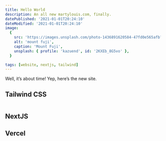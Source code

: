 ```yaml
---
title: Hello World
description: An all new martylouis.com, finally.
datePublished: '2021-01-01T20:24:10'
dateModified: '2021-01-01T20:24:10'
image:
  {
    src: 'https://images.unsplash.com/photo-1436891620584-47fd0e565afb?ixlib=rb-1.2.1&ixid=MXwxMjA3fDB8MHxwaG90by1wYWdlfHx8fGVufDB8fHw%3D&auto=format&fit=crop&w=1534&q=80',
    alt: 'mount fuji',
    caption: 'Mount Fuji',
    unsplash: { profile: 'kazuend', id: '2KXEb_8G5vo' },
  }

tags: [website, nextjs, tailwind]
---
```


Well, it’s about time! Yep, here’s the new site.

## Tailwind CSS

```html

```

## NextJS

## Vercel
